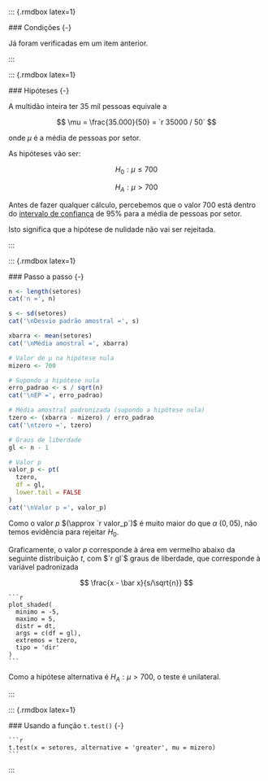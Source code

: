 
   ::: {.rmdbox latex=1}
   
   ### Condições {-}
   
   Já foram verificadas em um item anterior.
   
   :::
   
   ::: {.rmdbox latex=1}
   
   ### Hipóteses {-}
   
   A multidão inteira ter $35$ mil pessoas equivale a
   
   $$
   \mu = \frac{35.000}{50} = `r 35000 / 50`
   $$
   
   onde $\mu$ é a média de pessoas por setor.
   
   As hipóteses vão ser:
   
   $$
   H_0 : \mu \leq 700
   $$
   
   $$
   H_A : \mu > 700
   $$
   
   Antes de fazer qualquer cálculo, percebemos que o valor $700$ está dentro do [intervalo de confiança](#usando-a-função-t.test) de $95\%$ para a média de pessoas por setor.
   
   Isto significa que a hipótese de nulidade [não vai ser rejeitada]{.hl}.
   
   :::

   ::: {.rmdbox latex=1}

   ### Passo a passo {-}
   
   ```r
   n <- length(setores)
   cat('n =', n)
   
   s <- sd(setores)
   cat('\nDesvio padrão amostral =', s)

   xbarra <- mean(setores)
   cat('\nMédia amostral =', xbarra)

   # Valor de μ na hipótese nula
   mizero <- 700
   
   # Supondo a hipótese nula 
   erro_padrao <- s / sqrt(n)
   cat('\nEP =', erro_padrao)
   
   # Média amostral padronizada (supondo a hipótese nula)
   tzero <- (xbarra - mizero) / erro_padrao
   cat('\ntzero =', tzero)

   # Graus de liberdade
   gl <- n - 1
   
   # Valor p
   valor_p <- pt(
     tzero, 
     df = gl,
     lower.tail = FALSE
   )
   cat('\nValor p =', valor_p)
   ```
   
   Como o valor $p$ $(\approx `r valor_p`)$ é muito maior do que $\alpha$ ($0{,}05$), [não temos evidência para rejeitar $H_0$]{.hl}.
   
   Graficamente, o valor $p$ corresponde à área em vermelho abaixo da seguinte distribuição $t$, com $`r gl`$ graus de liberdade, que corresponde à variável padronizada
   
   $$
   \frac{x - \bar x}{s/\sqrt{n}}
   $$
   
    ```r
    plot_shaded(
      minimo = -5,
      maximo = 5,
      distr = dt,
      args = c(df = gl),
      extremos = tzero,
      tipo = 'dir'
    )
    ```
   
   Como a hipótese alternativa é $H_A : \mu > 700$, o teste é unilateral.
   
   :::
   
   ::: {.rmdbox latex=1}
   
   ### Usando a função `t.test()` {-}
   
    ```r
    t.test(x = setores, alternative = 'greater', mu = mizero)
    ```
   
   :::
 
    
